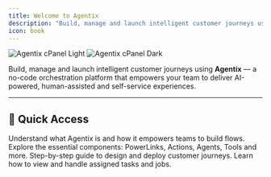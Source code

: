 ```yaml
---
title: Welcome to Agentix
description: "Build, manage and launch intelligent customer journeys using **Agentix** — **the platform to design, launch and manage smart customer experiences.**"
icon: book
---
```


<img
  className="block dark:hidden"
  src="/images/cpanel-light.png"
  alt="Agentix cPanel Light"
/>
<img
  className="hidden dark:block"
  src="/images/cpanel-dark.png"
  alt="Agentix cPanel Dark"
/>

Build, manage and launch intelligent customer journeys using **Agentix** — a no-code orchestration platform that empowers your team to deliver AI-powered, human-assisted and self-service experiences.

---

## 🚀 Quick Access

<CardGroup cols={2}>
  <Card title="Intro to Agentix" icon="book-open" href="/user-guide/getting-started/introduction">
    Understand what Agentix is and how it empowers teams to build flows.
  </Card>
  <Card title="Building Blocks" icon="puzzle" href="/user-guide/getting-started/building-blocks/powerlinks">
    Explore the essential components: PowerLinks, Actions, Agents, Tools and more.
  </Card>

</CardGroup>

<CardGroup cols={2}>
  <Card title="Quickstart: Manager" icon="user-tie" href="/user-guide/getting-started/quickstart-manager">
    Step-by-step guide to design and deploy customer journeys.
  </Card>
  <Card title="Quickstart: Job-Hub User" icon="user" href="/user-guide/getting-started/quickstart-user">
    Learn how to view and handle assigned tasks and jobs.
  </Card>
</CardGroup>

